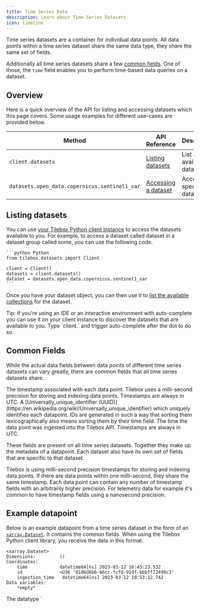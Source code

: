 ```yaml
---
title: Time Series Data
description: Learn about Time Series Datasets
icon: timeline
---
```


Time series datasets are a container for individual data points.
All data points within a time series dataset share the same data type, they share the same set of fields.

Additionally all time series datasets share a few [common fields](#common-fields).
One of those, the `time` field enables you to perform time-based data queries on a dataset.

## Overview

Here is a quick overview of the API for listing and accessing datasets which this page covers.
Some usage examples for different use-cases are provided below.

| Method                                        | API Reference                                                    | Description                  |
| --------------------------------------------- | ---------------------------------------------------------------- | ---------------------------- |
| `client.datasets`                             | [Listing datasets](/api-reference/datasets/listing-datasets)     | List all available datasets. |
| `datasets.open_data.copernicus.sentinel1_sar` | [Accessing a dataset](/api-reference/datasets/accessing-dataset) | Access a specific dataset.   |

## Listing datasets

You can use [your Tilebox Python client instance](/datasets/introduction#creating-a-datasets-client) to access the datasets available to you.
For example, to access a dataset called dataset in a dataset group called some, you can use the following code.

<CodeGroup>

    ```python Python
    from tilebox.datasets import Client

    client = Client()
    datasets = client.datasets()
    dataset = datasets.open_data.copernicus.sentinel1_sar
    ```

</CodeGroup>

Once you have your dataset object, you can then use it to [list the available collections](/datasets/collections) for
the dataset.

<Note>
  Tip: if you're using an IDE or an interactive environment with auto-complete you can use it on your client instance to
  discover the datasets that are available to you. Type `client.` and trigger auto-complete after the dot to do so.
</Note>

## Common Fields

While the actual data fields between data points of different time series datasets can vary greatly, there are common
fields that all time series datasets share.

<ParamField path="time" type="datetime">
  The timestamp associated with each data point. Tilebox uses a milli-second precision for storing and indexing data
  points. Timestamps are always in UTC.
</ParamField>

<ParamField path="id" type="string">
  A [Universally_unique_identifier (UUID)](https://en.wikipedia.org/wiki/Universally_unique_identifier) which uniquely
  identifies each datapoint. IDs are generated in such a way that sorting them lexicographically also means sorting them
  by their time field.
</ParamField>

<ParamField path="ingestion_time" type="datetime">
  The time the data point was ingested into the Tilebox API. Timestamps are always in UTC.
</ParamField>

These fields are present on all time series datasets. Together they make up the metadata of a datapoint.
Each dataset also have its own set of fields that are specific to that dataset.

<Note>
  Tilebox is using milli-second precision timestamps for storing and indexing data points. If there are data points
  within one milli-second, they share the same timestamp. Each data point can contain any number of timestamp fields
  with an arbitrarily higher precision. For telemetry data for example it's common to have timestamp fields using a
  nanosecond precision.
</Note>

## Example datapoint

Below is an example datapoint from a time series dataset in the form of an [`xarray.Dataset`](/sdks/python/xarray).
It contains the common fields. When using the Tilebox Python client library, you receive the data in this format.

```plaintext Example timeseries datapoint
<xarray.Dataset>
Dimensions:         ()
Coordinates:
    time            datetime64[ns] 2023-03-12 16:45:23.532
    id              <U36 '0186d6b6-66cc-fcfd-91df-bbbff72499c3'
    ingestion_time   datetime64[ns] 2023-03-12 19:53:12.742
Data variables:
    *empty*
```

<Note>
    The datatype `<U36` represents a string of **U**nicode characters with a maximum length of 36.
</Note>
